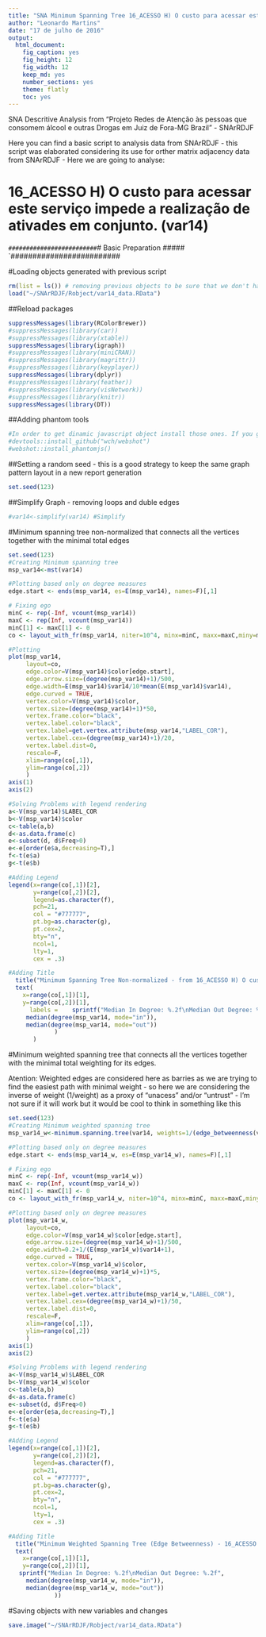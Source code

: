 ```yaml
---
title: "SNA Minimum Spanning Tree 16_ACESSO H) O custo para acessar este serviço impede a realização de ativades em conjunto. (var14)"
author: "Leonardo Martins"
date: "17 de julho de 2016"
output: 
  html_document: 
    fig_caption: yes
    fig_height: 12
    fig_width: 12
    keep_md: yes
    number_sections: yes
    theme: flatly
    toc: yes
---
```

SNA Descritive Analysis from "Projeto Redes de Atenção às pessoas que consomem álcool e outras Drogas em Juiz de Fora-MG   Brazil"  - SNArRDJF

Here you can find a basic script to analysis data from SNArRDJF - this script was elaborated considering its use for orther matrix adjacency data from SNArRDJF - Here we are going to analyse:

# 16_ACESSO H) O custo para acessar este serviço impede a realização de ativades em conjunto. (var14)

`#########################
`# Basic Preparation #####
`#########################

#Loading objects generated with previous script 
```r
rm(list = ls()) # removing previous objects to be sure that we don't have objects conflicts name
load("~/SNArRDJF/Robject/var14_data.RData")
```
##Reload packages
```r
suppressMessages(library(RColorBrewer))
#suppressMessages(library(car))
#suppressMessages(library(xtable))
suppressMessages(library(igraph))
#suppressMessages(library(miniCRAN))
#suppressMessages(library(magrittr))
#suppressMessages(library(keyplayer))
suppressMessages(library(dplyr))
#suppressMessages(library(feather))
#suppressMessages(library(visNetwork))
#suppressMessages(library(knitr))
suppressMessages(library(DT))
```
##Adding phantom tools
```r
#In order to get dinamic javascript object install those ones. If you get problems installing go to Stackoverflow.com and type your error to discover what to do. In some cases the libraries need to be intalled in outside R libs.
#devtools::install_github("wch/webshot")
#webshot::install_phantomjs()
```
##Setting a random seed - this is a good strategy to keep the same graph pattern layout in a new report generation
```r
set.seed(123)
```

##Simplify Graph - removing loops and duble edges 
```r
#var14<-simplify(var14) #Simplify
```

#Minimum spanning tree non-normalized that connects all the vertices together with the minimal total edges
```r
set.seed(123)
#Creating Minimum spanning tree
msp_var14<-mst(var14)

#Plotting based only on degree measures 
edge.start <- ends(msp_var14, es=E(msp_var14), names=F)[,1]

# Fixing ego
minC <- rep(-Inf, vcount(msp_var14))
maxC <- rep(Inf, vcount(msp_var14))
minC[1] <- maxC[1] <- 0
co <- layout_with_fr(msp_var14, niter=10^4, minx=minC, maxx=maxC,miny=minC, maxy=maxC, weights=E(msp_var14)$var14)

#Plotting
plot(msp_var14, 
     layout=co,
     edge.color=V(msp_var14)$color[edge.start],
     edge.arrow.size=(degree(msp_var14)+1)/500,
     edge.width=E(msp_var14)$var14/10*mean(E(msp_var14)$var14),
     edge.curved = TRUE,
     vertex.color=V(msp_var14)$color,
     vertex.size=(degree(msp_var14)+1)*50,
     vertex.frame.color="black",
     vertex.label.color="black",
     vertex.label=get.vertex.attribute(msp_var14,"LABEL_COR"),
     vertex.label.cex=(degree(msp_var14)+1)/20,
     vertex.label.dist=0,
     rescale=F,
     xlim=range(co[,1]), 
     ylim=range(co[,2])
     )
axis(1)
axis(2)

#Solving Problems with legend rendering 
a<-V(msp_var14)$LABEL_COR
b<-V(msp_var14)$color
c<-table(a,b)
d<-as.data.frame(c)
e<-subset(d, d$Freq>0)
e<-e[order(e$a,decreasing=T),] 
f<-t(e$a)
g<-t(e$b)

#Adding Legend
legend(x=range(co[,1])[2], 
       y=range(co[,2])[2],
       legend=as.character(f),
       pch=21,
       col = "#777777", 
       pt.bg=as.character(g),
       pt.cex=2,
       bty="n", 
       ncol=1,
       lty=1,
       cex = .3)

#Adding Title
  title("Minimum Spanning Tree Non-normalized - from 16_ACESSO H) O custo para acessar este serviço impede a realização de ativades em conjunto. (var14)", sub = "Source: from authors ")
  text( 
    x=range(co[,1])[1],
    y=range(co[,2])[1], 
      labels =    sprintf("Median In Degree: %.2f\nMedian Out Degree: %.2f",
     median(degree(msp_var14, mode="in")), 
     median(degree(msp_var14, mode="out"))
             )
       )
```
#Minimum weighted spanning tree that connects all the vertices together with the minimal total weighting for its edges. 

Atention: Weighted edges are considered here as barries as we are trying to find the easiest path with minimal weight - so here we are considering the inverse of weight (1/weight) as a proxy of "unacess" and/or "untrust" - I'm not sure if it will work but it would be cool to think in something like this  
```r
set.seed(123)
#Creating Minimum weighted spanning tree
msp_var14_w<-minimum.spanning.tree(var14, weights=1/(edge_betweenness(var14, weights=E(var14)$var14)+1))

#Plotting based only on degree measures 
edge.start <- ends(msp_var14_w, es=E(msp_var14_w), names=F)[,1]

# Fixing ego
minC <- rep(-Inf, vcount(msp_var14_w))
maxC <- rep(Inf, vcount(msp_var14_w))
minC[1] <- maxC[1] <- 0
co <- layout_with_fr(msp_var14_w, niter=10^4, minx=minC, maxx=maxC,miny=minC, maxy=maxC, weights =E(msp_var14_w)$var14)

#Plotting based only on degree measures 
plot(msp_var14_w, 
     layout=co,
     edge.color=V(msp_var14_w)$color[edge.start],
     edge.arrow.size=(degree(msp_var14_w)+1)/500,
     edge.width=0.2+1/(E(msp_var14_w)$var14+1),
     edge.curved = TRUE,
     vertex.color=V(msp_var14_w)$color,
     vertex.size=(degree(msp_var14_w)+1)*5,
     vertex.frame.color="black",
     vertex.label.color="black",
     vertex.label=get.vertex.attribute(msp_var14_w,"LABEL_COR"),
     vertex.label.cex=(degree(msp_var14_w)+1)/50,
     vertex.label.dist=0,
     rescale=F,
     xlim=range(co[,1]), 
     ylim=range(co[,2])
     )
axis(1)
axis(2)

#Solving Problems with legend rendering 
a<-V(msp_var14_w)$LABEL_COR
b<-V(msp_var14_w)$color
c<-table(a,b)
d<-as.data.frame(c)
e<-subset(d, d$Freq>0)
e<-e[order(e$a,decreasing=T),] 
f<-t(e$a)
g<-t(e$b)

#Adding Legend
legend(x=range(co[,1])[2], 
       y=range(co[,2])[2],
       legend=as.character(f),
       pch=21,
       col = "#777777", 
       pt.bg=as.character(g),
       pt.cex=2,
       bty="n", 
       ncol=1,
       lty=1,
       cex = .3)

#Adding Title
  title("Minimum Weighted Spanning Tree (Edge Betweenness) - 16_ACESSO H) O custo para acessar este serviço impede a realização de ativades em conjunto. (var14)", sub = "Source: from authors ")
  text( 
    x=range(co[,1])[1],
    y=range(co[,2])[1], 
   sprintf("Median In Degree: %.2f\nMedian Out Degree: %.2f",
     median(degree(msp_var14_w, mode="in")), 
     median(degree(msp_var14_w, mode="out"))
             ))
```


#Saving objects with new variables and changes
```r
save.image("~/SNArRDJF/Robject/var14_data.RData") 
```

